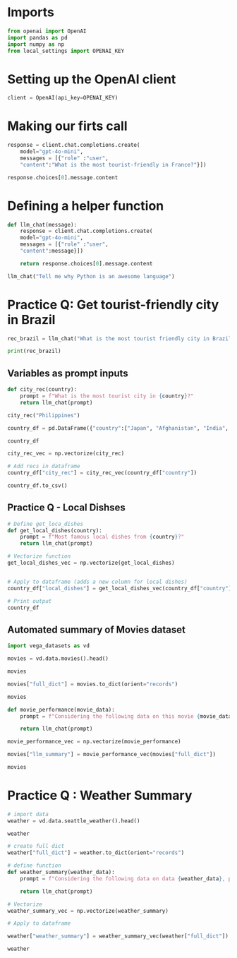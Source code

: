 # Imports
```python
from openai import OpenAI
import pandas as pd
import numpy as np
from local_settings import OPENAI_KEY

```

# Setting up the OpenAI client

```python
client = OpenAI(api_key=OPENAI_KEY)
```

# Making our firts call

```python
response = client.chat.completions.create(
    model="gpt-4o-mini",
    messages = [{"role" :"user",
    "content":"What is the most tourist-friendly in France?"}])

```

```python
response.choices[0].message.content
```

# Defining a helper function

```python
def llm_chat(message):
    response = client.chat.completions.create(
    model="gpt-4o-mini",
    messages = [{"role" :"user",
    "content":message}])

    return response.choices[0].message.content

```


```python
llm_chat("Tell me why Python is an awesome language")

```

# Practice Q: Get tourist-friendly city in Brazil

```python
rec_brazil = llm_chat("What is the most tourist friendly city in Brazil?")

print(rec_brazil)
```

## Variables as prompt inputs


```python
def city_rec(country):
    prompt = f"What is the most tourist city in {country}?"
    return llm_chat(prompt)

```

```python
city_rec("Philippines")

```


```python
country_df = pd.DataFrame({"country":["Japan", "Afghanistan", "India", "Turkery", "North Korea"]})

country_df

```

```python
city_rec_vec = np.vectorize(city_rec)
```

```python
# Add recs in dataframe
country_df["city_rec"] = city_rec_vec(country_df["country"])

country_df.to_csv()
```

## Practice Q - Local Dishses

```python
# Define get_loca_dishes
def get_local_dishes(country):
    prompt = f"Most famous local dishes from {country}?"
    return llm_chat(prompt)

# Vectorize function
get_local_dishes_vec = np.vectorize(get_local_dishes)


# Apply to dataframe (adds a new column for local dishes)
country_df["local_dishes"] = get_local_dishes_vec(country_df["country"])

# Print output
country_df

```

## Automated summary of Movies dataset


```python
import vega_datasets as vd

movies = vd.data.movies().head()

movies
```


```python
movies["full_dict"] = movies.to_dict(orient="records")

movies
```


```python
def movie_performance(movie_data):
    prompt = f"Considering the following data on this movie {movie_data}, provide a one paragraph summary for my report"

    return llm_chat(prompt)
```


```python
movie_performance_vec = np.vectorize(movie_performance)


```


```python
movies["llm_summary"] = movie_performance_vec(movies["full_dict"])

movies
```

# Practice Q : Weather Summary


```python

# import data
weather = vd.data.seattle_weather().head()

weather
```


```python
# create full dict
weather["full_dict"] = weather.to_dict(orient="records")

# define function
def weather_summary(weather_data):
    prompt = f"Considering the following data on data {weather_data}, provide a one paragraph summary for my report"

    return llm_chat(prompt)

# Vectorize
weather_summary_vec = np.vectorize(weather_summary)

# Apply to dataframe

weather["weather_summary"] = weather_summary_vec(weather["full_dict"])

weather
```